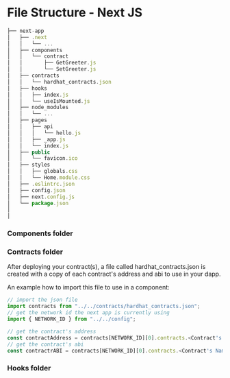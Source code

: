 # File Structure - Next JS

```jsx
├── next-app
│   ├── .next
│   │   └── ...
│   ├── components
│   │   └── contract
│   │       ├── GetGreeter.js
│   │       └── SetGreeter.js
│   ├── contracts
│   │   └── hardhat_contracts.json
│   ├── hooks
│   │   ├── index.js
│   │   └── useIsMounted.js
│   ├── node_modules
│   │   └── ...
│   ├── pages
│   │   ├── api
│   │   │   └── hello.js
│   │   ├── _app.js
│   │   └── index.js
│   ├── public
│   │   └── favicon.ico
│   ├── styles
│   │   ├── globals.css
│   │   └── Home.module.css
│   ├── .eslintrc.json
│   ├── config.json
│   ├── next.config.js
│   └── package.json
│
│
```

### Components folder

### Contracts folder

After deploying your contract(s), a file called hardhat_contracts.json is created with a copy of each contract's address and abi to use in your dapp.

An example how to import this file to use in a component:

```jsx
// import the json file
import contracts from "../../contracts/hardhat_contracts.json";
// get the network id the next app is currently using
import { NETWORK_ID } from "../../config";

// get the contract's address
const contractAddress = contracts[NETWORK_ID][0].contracts.<Contract's Name>.address;
// get the contract's abi
const contractrABI = contracts[NETWORK_ID][0].contracts.<Contract's Name>.abi;
```

### Hooks folder
